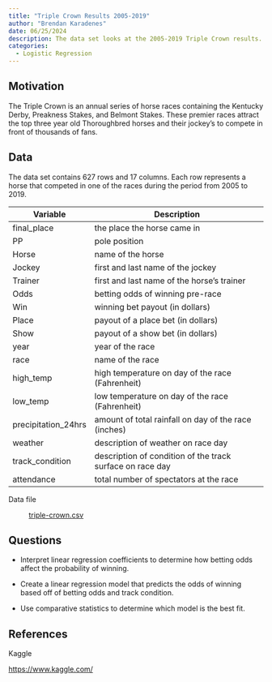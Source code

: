 ```yaml
---
title: "Triple Crown Results 2005-2019"
author: "Brendan Karadenes"
date: 06/25/2024
description: The data set looks at the 2005-2019 Triple Crown results.
categories:
  - Logistic Regression
---
```


## Motivation

The Triple Crown is an annual series of horse races containing the Kentucky Derby, Preakness Stakes, and Belmont Stakes. These premier races attract the top three year old Thoroughbred horses and their jockey's to compete in front of thousands of fans. 

## Data

The data set contains 627 rows and 17 columns. Each row represents a horse that competed in one of the races during the period from 2005 to 2019.

| Variable       | Description                                                              |
|-----------------|-------------------------------------------------------|
| final_place      | the place the horse came in                                                 |
| PP  | pole position                        |
| Horse   | name of the horse                          |
| Jockey | first and last name of the jockey |
| Trainer           | first and last name of the horse's trainer                                                           |
| Odds         | betting odds of winning pre-race                                                         |
| Win           | winning bet payout (in dollars)                                       |
| Place     | payout of a place bet (in dollars)                                                    |
| Show     | payout of a show bet (in dollars)                                             |
| year    | year of the race             |
| race    | name of the race        |
| high_temp      | high temperature on day of the race (Fahrenheit)                                                  |
| low_temp  | low temperature on day of the race (Fahrenheit)                                            |
| precipitation_24hrs | amount of total rainfall on day of the race (inches)                                                    |
| weather | description of weather on race day                                                    |
| track_condition | description of condition of the track surface on race day |
| attendance | total number of spectators at the race |

Data file

:   [triple-crown.csv](../data/triple-crown.csv)

## Questions

-   Interpret linear regression coefficients to determine how betting odds affect the probability of winning.

-   Create a linear regression model that predicts the odds of winning based off of betting odds and track condition.

-   Use comparative statistics to determine which model is the best fit.

## References

Kaggle

<https://www.kaggle.com/>







